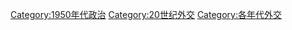 [[Category:1950年代政治|Category:1950年代政治]]
[[Category:20世纪外交|Category:20世纪外交]]
[[Category:各年代外交|Category:各年代外交]]
